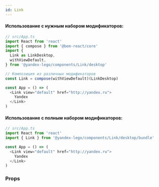 ```yaml
---
id: Link
---
```



#### Использование с нужным набором модификаторов:

```ts
// src/App.ts
import React from 'react'
import { compose } from '@bem-react/core'
import {
  Link as LinkDesktop,
  withViewDefault,
} from '@yandex-lego/components/Link/desktop'

// Композиция из различных модификаторов
const Link = compose(withViewDefault)(LinkDesktop)

const App = () => (
  <Link view="default" href="http://yandex.ru">
    Yandex
  </Link>
)
```

#### Использование с полным набором модификаторов:

```ts
// src/App.ts
import React from 'react'
import { Link } from '@yandex-lego/components/Link/desktop/bundle'

const App = () => (
  <Link view="default" href="http://yandex.ru">
    Yandex
  </Link>
)
```

### Props

<PropsTable props={linkProps} />

